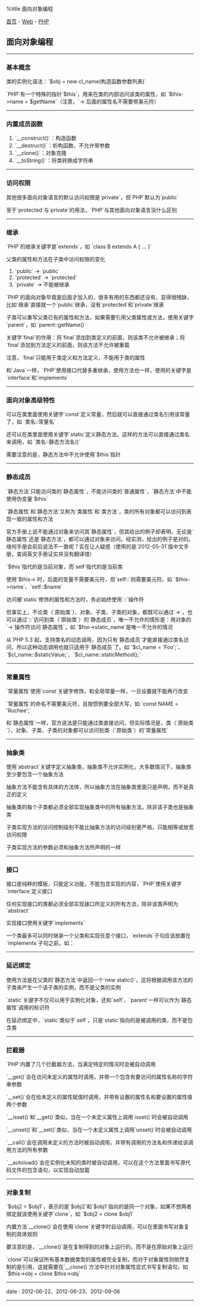 %title 面向对象编程

[[../../../index|首页]] - [[../index|Web]] - [[index|PHP]]
==面向对象编程==
----
===基本概念===

类的实例化语法：`$obj = new cl_name(构造函数参数列表)`

`PHP`有一个特殊的指针`$this`，用来在类的内部访问该类的属性，如 `$this->name = $getName`（注意，`->`后面的属性名不需要带美元符）
----
===内置成员函数===

# `__construct()`：构造函数
# `__destruct()`：析构函数，不允许带参数
# `__clone()`：对象克隆
# `__toString()`：将类转换成字符串
----
===访问权限===

其他很多面向对象语言的默认访问权限是`private`，但`PHP`默认为`public`

至于`protected`与`private`的用法，`PHP`与其他面向对象语言没什么区别
----
===继承===

`PHP`的继承关键字是`extends`，如 `class B extends A { ... }`

父类的属性和方法在子类中访问权限的变化

# `public` -> `public`
# `protected` -> `protected`
# `private` -> 不能被继承

`PHP`的面向对象毕竟是后面才加入的，很多有用的东西都还没有，显得很残缺，比如`继承`直接就一个`public`继承，没有`protected`和`private`继承

子类可以重写父类已有的属性和方法，如果需要引用父类属性或方法，使用关键字`parent`，如 `parent::getName()`

关键字`final`的作用：将`final`添加到类定义的前面，则该类不允许被继承；将`final`添加到方法定义的前面，则该方法不允许被重载

注意，`final`只能用于类定义和方法定义，不能用于类的属性

和`Java`一样，`PHP`使用接口代替多重继承，使用方法也一样，使用的关键字是`interface`和`implements`
----
===面向对象高级特性===

可以在类里面使用关键字`const`定义常量，然后就可以直接通过类名引用该常量了，如 `类名::常量名`

还可以在类里面使用关键字`static`定义静态方法，这样的方法可以直接通过类名来调用，如 `类名::静态方法名()`

需要注意的是，静态方法中不允许使用`$this`指针
----
===静态成员===

`静态方法`只能访问类的`静态属性`，不能访问类的`普通属性`，`静态方法`中不能使用伪变量`$this`

`静态属性`和`静态方法`又称为`类属性`和`类方法`，类的所有对象都可以访问到表现一致的属性和方法

官方手册上说不能通过对象来访问其`静态属性`，但其给出的例子却表明，无论是`静态属性`还是`静态方法`，都可以通过对象来访问。经实测，给出的例子是对的。缘何手册会前后说法不一致呢？实在让人疑惑（使用的是`2012-05-31`版中文手册，查阅英文手册证实并没有翻译错）

`$this`指代的是当前对象，而`self`指代的是当前类

使用`$this->`时，后面的变量不需要美元符，但`self::`则需要美元符。如 `$this->name`、`self::$name`

访问被`static`修饰的属性和方法时，务必始终使用`::`操作符

但事实上，不论类（`原始类`）、对象、子类、子类的对象，都既可以通过`->`，也可以通过`::`访问到类（`原始类`）的`静态成员`，唯一不允许的情形是：用对象的`->`操作符访问`静态属性`，如 `$foo->static_name`是唯一不允许的情况

从`PHP 5.3`起，支持类名的动态调用，因为只有`静态成员`才能直接通过类名访问，所以这种动态调用也就只适用于`静态成员`了。如 `$cl_name = 'Foo';`、`$cl_name::$staticValue;`、`$cl_name::staticMethod();`
----
===常量属性===

`常量属性`使用`const`关键字修饰，和全局常量一样，一旦设置就不能再行改变

`常量属性`的命名不需要美元符，且按惯例要全部大写，如 `const NAME = 'Ruchee';`

和`静态属性`一样，官方说法是只能通过类直接访问，但实际情况是，类（`原始类`）、对象、子类、子类的对象都可以访问到类（`原始类`）的`常量属性`
----
===抽象类===

使用`abstract`关键字定义抽象类，抽象类不允许实例化，大多数情况下，抽象类至少要包含一个抽象方法

抽象方法不能含有具体的方法体，所以抽象方法在抽象类里面只是声明，而不是真正的定义

抽象类的每个子类都必须全部实现抽象类中的所有抽象方法，除非该子类也是抽象类

子类实现方法的访问控制级别不能比抽象方法的访问级别更严格，只能相等或放宽访问权限

子类实现方法的参数必须和抽象方法所声明的一样
----
===接口===

接口是纯粹的模板，只能定义功能，不能包含实现的内容，`PHP`使用关键字`interface`定义接口

任何实现接口的类都必须全部实现接口所定义的所有方法，除非该类声明为`abstract`

实现接口使用关键字`implements`

一个类最多可以同时继承一个父类和实现任意个接口，`extends`子句应该放置在`implements`子句之前，如：
{{{PHP
<pre class='brush: php'>
class ClassA extends ClassB implements IntA, IntB, IntC{
    ...
}
</pre>
}}}
----
===延迟绑定===

使用方法是在父类的`静态方法`中返回一个`new static()`，这将根据调用该方法的子类来产生一个该子类的实例，而不是父类的实例

`static`关键字不仅可以用于实例化对象，还和`self`、`parent`一样可以作为`静态属性`调用的标识符

在延迟绑定中，`static`类似于`self`，只是`static`指向的是被调用的类，而不是包含类
----
===拦截器===

`PHP`内置了几个拦截器方法，当满足特定的情况时会被自动调用

`__get()`会在访问未定义的属性时调用，并带一个包含有要访问的属性名称的字符串参数

`__set()`会在给未定义的属性赋值时调用，并带有设置的属性名和要设置的属性值两个参数

`__isset()`和`__get()`类似，当在一个未定义属性上调用`isset()`时会被自动调用

`__unset()`和`__set()`类似，当在一个未定义属性上调用`unset()`时会被自动调用

`__call()`会在调用未定义的方法时被自动调用，并带有调用的方法名和传递给该调用方法的所有参数

`__autoload()`会在实例化未知的类时被自动调用，可以在这个方法里面书写源代码文件的包含语句，以实现自动加载
----
===对象复制===

`$obj2 = $obj1`，表示的是`$obj2`和`$obj1`指向的是同一个对象，如果不想两者绑定就该使用关键字`clone`，如 `$obj2 = clone $obj1`

内置方法`__clone()`会在使用`clone`关键字时自动调用，可以在里面书写对象复制的具体规则

要注意的是，`__clone()`是在复制得到的对象上运行的，而不是在原始对象上运行

`clone`可以保证所有基本数据类型的属性被完全复制，而对于对象属性则依然复制的是引用，这就需要在`__clone()`方法中针对对象属性显式书写复制语句，如 `$this->obj = clone $this->obj`
----
<red>date</red> : 2012-06-22、2012-06-23、2012-09-06
----
